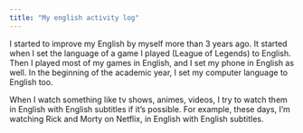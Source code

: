 ```yaml
---
title: "My english activity log"
---
```


I started to improve my English by myself more than 3 years ago.
It started when I set the language of a game I played (League of Legends) to English.
Then I played most of my games in English, and I set my phone in English as well.
In the beginning of the academic year, I set my computer language to English too.

When I watch something like tv shows, animes, videos, I try to watch them in English with English subtitles if it's possible.
For example, these days, I'm watching Rick and Morty on Netflix, in English with English subtitles.
